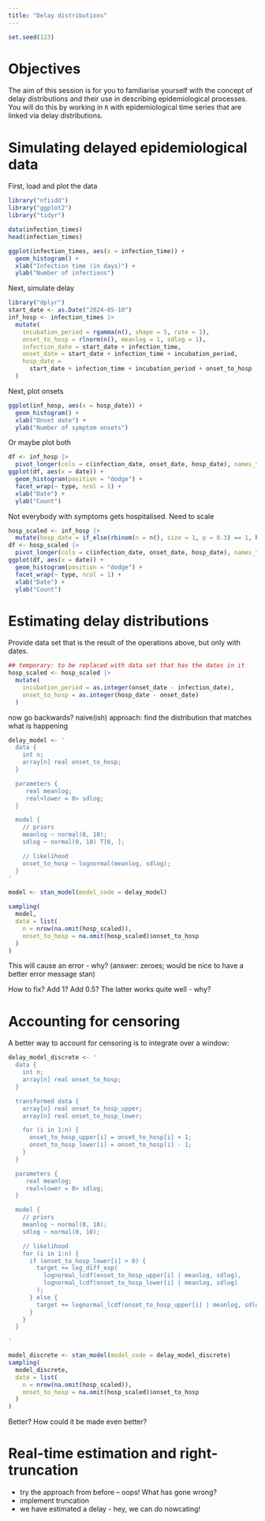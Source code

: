```yaml
---
title: "Delay distributions"
---
```


```r
set.seed(123)
```

# Objectives

The aim of this session is for you to familiarise yourself with the concept of delay distributions and their use in describing epidemiological processes.
You will do this by working in `R` with epidemiological time series that are linked via delay distributions.

# Simulating delayed epidemiological data

First, load and plot the data

```r
library("nfiidd")
library("ggplot2")
library("tidyr")

data(infection_times)
head(infection_times)

ggplot(infection_times, aes(x = infection_time)) +
  geom_histogram() +
  xlab("Infection time (in days)") +
  ylab("Number of infections")
```

Next, simulate delay

```r
library("dplyr")
start_date <- as.Date("2024-05-10")
inf_hosp <- infection_times |>
  mutate(
    incubation_period = rgamma(n(), shape = 5, rate = 1),
    onset_to_hosp = rlnorm(n(), meanlog = 1, sdlog = 1),
    infection_date = start_date + infection_time,
    onset_date = start_date + infection_time + incubation_period,
    hosp_date =
      start_date + infection_time + incubation_period + onset_to_hosp
  )
```

Next, plot onsets

```r
ggplot(inf_hosp, aes(x = hosp_date)) +
  geom_histogram() +
  xlab("Onset date") +
  ylab("Number of symptom onsets")
```

Or maybe plot both

```r
df <- inf_hosp |>
  pivot_longer(cols = c(infection_date, onset_date, hosp_date), names_to = "type", values_to = "date")
ggplot(df, aes(x = date)) +
  geom_histogram(position = "dodge") +
  facet_wrap(~ type, ncol = 1) +
  xlab("Date") +
  ylab("Count")
```

Not everybody with symptoms gets hospitalised.
Need to scale

```r
hosp_scaled <- inf_hosp |>
  mutate(hosp_date = if_else(rbinom(n = n(), size = 1, p = 0.3) == 1, hosp_date, as.Date(NA_character_)))
df <- hosp_scaled |>
  pivot_longer(cols = c(infection_date, onset_date, hosp_date), names_to = "type", values_to = "date")
ggplot(df, aes(x = date)) +
  geom_histogram(position = "dodge") +
  facet_wrap(~ type, ncol = 1) +
  xlab("Date") +
  ylab("Count")
```

# Estimating delay distributions

Provide data set that is the result of the operations above, but only with dates.

```r
## temporary: to be replaced with data set that has the dates in it
hosp_scaled <- hosp_scaled |>
  mutate(
    incubation_period = as.integer(onset_date - infection_date), 
    onset_to_hosp = as.integer(hosp_date - onset_date)
  )
```

now go backwards?
naive(ish) approach: find the distribution that matches what is happening

```r
delay_model <- '
  data {
    int n;
    array[n] real onset_to_hosp;
  }

  parameters {
     real meanlog;
     real<lower = 0> sdlog;
  }

  model {
    // priors
    meanlog ~ normal(0, 10);
    sdlog ~ normal(0, 10) T[0, ];

    // likelihood
    onset_to_hosp ~ lognormal(meanlog, sdlog);
  }
'

model <- stan_model(model_code = delay_model)

sampling(
  model,
  data = list(
    n = nrow(na.omit(hosp_scaled)),
    onset_to_hosp = na.omit(hosp_scaled)$onset_to_hosp
  )
)
```

This will cause an error - why? (answer: zeroes; would be nice to have a better error message stan)

How to fix? Add 1? Add 0.5? The latter works quite well - why?

# Accounting for censoring

A better way to account for censoring is to integrate over a window:

```r
delay_model_discrete <- '
  data {
    int n;
    array[n] real onset_to_hosp;
  }

  transformed data {
    array[n] real onset_to_hosp_upper;
    array[n] real onset_to_hosp_lower;

    for (i in 1:n) {
      onset_to_hosp_upper[i] = onset_to_hosp[i] + 1;
      onset_to_hosp_lower[i] = onset_to_hosp[i] - 1;
    }
  }

  parameters {
     real meanlog;
     real<lower = 0> sdlog;
  }

  model {
    // priors
    meanlog ~ normal(0, 10);
    sdlog ~ normal(0, 10);

    // likelihood
    for (i in 1:n) {
      if (onset_to_hosp_lower[i] > 0) {
        target += log_diff_exp(
          lognormal_lcdf(onset_to_hosp_upper[i] | meanlog, sdlog),
          lognormal_lcdf(onset_to_hosp_lower[i] | meanlog, sdlog)
        );
      } else {
        target += lognormal_lcdf(onset_to_hosp_upper[i] | meanlog, sdlog);
      }
    }
  }

'

model_discrete <- stan_model(model_code = delay_model_discrete)
sampling(
  model_discrete,
  data = list(
    n = nrow(na.omit(hosp_scaled)),
    onset_to_hosp = na.omit(hosp_scaled)$onset_to_hosp
  )
)
```

Better? How could it be made even better?

# Real-time estimation and right-truncation

- try the approach from before -- oops! What has gone wrong?
- implement truncation
- we have estimated a delay - hey, we can do nowcating!
